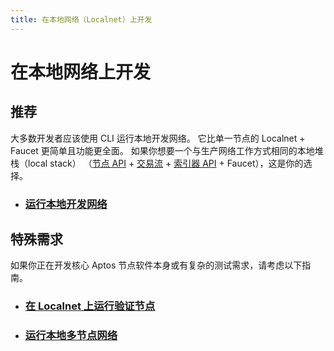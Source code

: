 ```yaml
---
title: 在本地网络（Localnet）上开发
---
```


# 在本地网络上开发

## 推荐

大多数开发者应该使用 CLI 运行本地开发网络。
它比单一节点的 Localnet + Faucet 更简单且功能更全面。
如果你想要一个与生产网络工作方式相同的本地堆栈（local stack）
（[节点 API](../../build/apis.mdx) + [交易流](../../build/indexer/txn-stream.mdx) +
[索引器 API](../../build/indexer.mdx) + Faucet），这是你的选择。

- ### [运行本地开发网络](localnet/local-development-network.mdx)

## 特殊需求

如果你正在开发核心 Aptos 节点软件本身或有复杂的测试需求，请考虑以下指南。

- ### [在 Localnet 上运行验证节点](localnet/run-a-localnet.mdx)
- ### [运行本地多节点网络](./localnet/running-a-local-multi-node-network.mdx)
